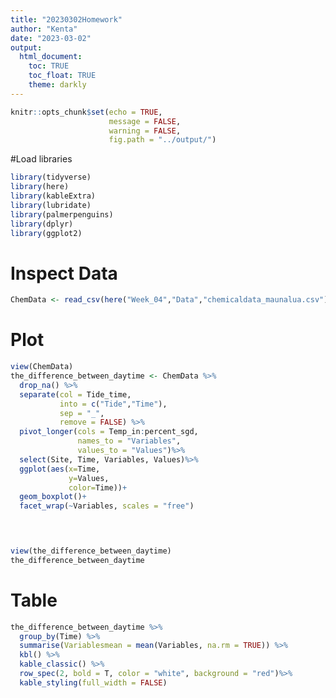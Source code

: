 ```yaml
---
title: "20230302Homework"
author: "Kenta"
date: "2023-03-02"
output: 
  html_document:
    toc: TRUE
    toc_float: TRUE
    theme: darkly
---
```


```r
knitr::opts_chunk$set(echo = TRUE,
                      message = FALSE,
                      warning = FALSE,
                      fig.path = "../output/")
```

#Load libraries

```r
library(tidyverse)
library(here)
library(kableExtra)
library(lubridate)
library(palmerpenguins)
library(dplyr)
library(ggplot2)
```

# Inspect Data
```r
ChemData <- read_csv(here("Week_04","Data","chemicaldata_maunalua.csv")) 
```

# Plot

```r
view(ChemData)
the_difference_between_daytime <- ChemData %>% 
  drop_na() %>% 
  separate(col = Tide_time, 
           into = c("Tide","Time"), 
           sep = "_", 
           remove = FALSE) %>%
  pivot_longer(cols = Temp_in:percent_sgd, 
               names_to = "Variables", 
               values_to = "Values")%>%
  select(Site, Time, Variables, Values)%>%
  ggplot(aes(x=Time,
             y=Values,
             color=Time))+
  geom_boxplot()+
  facet_wrap(~Variables, scales = "free")
  



view(the_difference_between_daytime)
the_difference_between_daytime

```

# Table
```r
the_difference_between_daytime %>%
  group_by(Time) %>%
  summarise(Variablesmean = mean(Variables, na.rm = TRUE)) %>%
  kbl() %>%
  kable_classic() %>%
  row_spec(2, bold = T, color = "white", background = "red")%>%
  kable_styling(full_width = FALSE)
```

